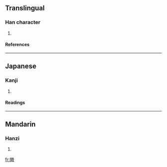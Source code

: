 ==Translingual==
===Han character===
{{Han char|rn=38|rad=女|as=12|sn=15|four=|canj=女山土大 (VUGK)}}
# {{defn|Han|sort=女12}}
====References====
{{Han ref|kx=0271.330|dkj=06742|dj=0539.250|hdz=21080.170|uh=5B0D|ud=23309}}
----
==Japanese==
===Kanji===
{{ja-kanji|grade=|rs=女12}}
# {{defn|Japanese}} 
====Readings====
{{ja-readings|on=[[び]] (bi)|kun=}}
----
==Mandarin==
===Hanzi===
{{cmn-hanzi|pin=[[měi]] (mei3)|wg=mei<sup>3</sup>}}
# {{defn|Mandarin}}

[[fr:嬍]]